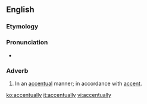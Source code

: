 ==English==

===Etymology===
{{suffix|accentual|ly}}

===Pronunciation===
* {{IPA|/ˌæk.ˈsɛn.tʃu.əl.i/}}

===Adverb===
{{en-adv|-}}

# In an [[accentual]] manner; in accordance with [[accent]].

[[ko:accentually]]
[[it:accentually]]
[[vi:accentually]]